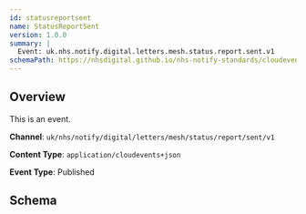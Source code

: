 ```yaml
---
id: statusreportsent
name: StatusReportSent
version: 1.0.0
summary: |
  Event: uk.nhs.notify.digital.letters.mesh.status.report.sent.v1
schemaPath: https://nhsdigital.github.io/nhs-notify-standards/cloudevents/nhs-notify-example-event.schema.json
---
```


## Overview

This is an event.

**Channel**: `uk/nhs/notify/digital/letters/mesh/status/report/sent/v1`

**Content Type**: `application/cloudevents+json`

**Event Type**: Published

## Schema
